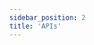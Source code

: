 ```yaml
---
sidebar_position: 2
title: 'APIs'
---
```



<div className=" grid grid-cols-2 gap-4">
  <ApiCard url="/docs/apis/ssi-sdk" name="SSI Service API" />
  <ApiCard
    url="https://tbd54566975.github.io/dwn-sdk-js/
"
    name="DWN JavaScript SDK"
  />
  <ApiCard
    url="https://pkg.go.dev/github.com/TBD54566975/ssi-sdk
"
    name="SSI SDK - Go Docs"
  />
</div>
